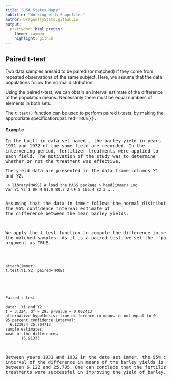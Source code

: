 ```yaml
---
title: "USA States Maps"
subtitle: "Working with Shapefiles"
author: DragonflyStats.github.io
output:
  prettydoc::html_pretty:
    theme: cayman
    highlight: github
---
```



<h2>Paired t-test</h2>

Two data samples aresaid to be paired (or matched) if they come from repeated observations of the same subject. Here, we assume that the data populations follow the normal distribution.
<p>
Using the paired t-test, we can obtain an interval estimate of the difference of the population means. Necessarily there must be equal numbers of elements in both sets.
<p>
The <code>t.test()</code> function can be used to perform paired t-tests, by making the appropriate specification:<tt>paired=TRUE}}.


<h4>Example</h4>
In the built-in data set named \textbf{\emph{immer}}, the barley yield in years 1931 and 1932 of the same field are recorded. In the intervening period, fertilizer treatments were applied to each field. The motivation of the study was to determine whether or not the treatment was effective.

The yield data are presented in the data frame columns $Y1$ and $Y2$.

<pre><code>
> library(MASS) # load the MASS package
> head(immer)
   Loc  Var    Y1    Y2
1  UF   M      81.0  80.7
2  UF   S      105.4  82.3
   .....
</code><pre>
Assuming that the data in immer follows the normal distribution, find the $95\%$ confidence interval estimate of the difference between the mean barley yields.

We apply the t.test function to compute the difference in means of the matched samples. As it is a paired test, we set the ``paired" argument as TRUE.

<pre><code>
attach(immer)
t.test(Y1,Y2, paired=TRUE)
</code></pre>
<pre><code>

Paired t-test

data:  Y1 and Y2
t = 3.324, df = 29, p-value = 0.002413
alternative hypothesis: true difference in means is not equal to 0
95 percent confidence interval:
  6.121954 25.704713
sample estimates:
mean of the differences
       15.91333
</code></pre>
Between years 1931 and 1932 in the data set immer, the 95\% confidence interval of the difference in means of the barley yields is the interval between 6.122 and 25.705.
One can conclude that the fertilizer treatments were successful in improving the yield of barley.
